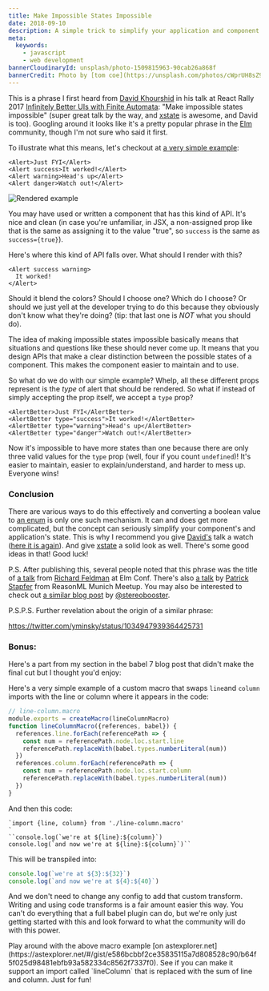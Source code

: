 ```yaml
---
title: Make Impossible States Impossible
date: 2018-09-10
description: A simple trick to simplify your application and component state
meta:
  keywords:
    - javascript
    - web development
bannerCloudinaryId: unsplash/photo-1509815963-90cab26a868f
bannerCredit: Photo by [tom coe](https://unsplash.com/photos/cWprUH8sZ9M)
---
```


This is a phrase I first heard from
[David Khourshid](https://twitter.com/DavidKPiano) in his talk at React Rally
2017 [Infinitely Better UIs with Finite Automata](https://youtu.be/VU1NKX6Qkxc):
"Make impossible states impossible" (super great talk by the way, and
[xstate](https://github.com/davidkpiano/xstate) is awesome, and David is too).
Googling around it looks like it's a pretty popular phrase in the
[Elm](http://elm-lang.org) community, though I'm not sure who said it first.

To illustrate what this means, let's checkout at
[a very simple example](https://codesandbox.io/s/j71ljpvvww):

```tsx
<Alert>Just FYI</Alert>
<Alert success>It worked!</Alert>
<Alert warning>Head's up</Alert>
<Alert danger>Watch out!</Alert>
```

![Rendered example](https://res.cloudinary.com/kentcdodds-com/image/upload/v1625033096/kentcdodds.com/content/blog/make-impossible-states-impossible/0.png)

You may have used or written a component that has this kind of API. It's nice
and clean (in case you're unfamiliar, in JSX, a non-assigned prop like that is
the same as assigning it to the value "true", so `success` is the same as
`success={true}`).

Here's where this kind of API falls over. What should I render with this?

```tsx
<Alert success warning>
  It worked!
</Alert>
```

Should it blend the colors? Should I choose one? Which do I choose? Or should we
just yell at the developer trying to do this because they obviously don't know
what they're doing? (tip: that last one is _NOT_ what you should do).

The idea of making impossible states impossible basically means that situations
and questions like these should never come up. It means that you design APIs
that make a clear distinction between the possible states of a component. This
makes the component easier to maintain and to use.

So what do we do with our simple example? Whelp, all these different props
represent is the _type_ of alert that should be rendered. So what if instead of
simply accepting the prop itself, we accept a `type` prop?

```tsx
<AlertBetter>Just FYI</AlertBetter>
<AlertBetter type="success">It worked!</AlertBetter>
<AlertBetter type="warning">Head's up</AlertBetter>
<AlertBetter type="danger">Watch out!</AlertBetter>
```

Now it's impossible to have more states than one because there are only three
valid values for the `type` prop (well, four if you count `undefined`)! It's
easier to maintain, easier to explain/understand, and harder to mess up.
Everyone wins!

### Conclusion

There are various ways to do this effectively and converting a boolean value to
[an enum](https://en.wikipedia.org/wiki/Enumerated_type) is only one such
mechanism. It can and does get more complicated, but the concept can seriously
simplify your component's and application's state. This is why I recommend you
give [David's](https://twitter.com/DavidKPiano) talk a watch
([here it is again](https://youtu.be/VU1NKX6Qkxc)). And give
[xstate](https://github.com/davidkpiano/xstate) a solid look as well. There's
some good ideas in that! Good luck!

P.S. After publishing this, several people noted that this phrase was the title
of [a talk](https://youtu.be/IcgmSRJHu_8) from
[Richard Feldman](https://twitter.com/rtfeldman) at Elm Conf. There's also
[a talk](https://youtu.be/P7dTPoxCg4w) by
[Patrick Stapfer](https://twitter.com/ryyppy) from ReasonML Munich Meetup. You
may also be interested to check out
[a similar blog post](https://github.com/stereobooster/pragmatic-types/blob/master/posts/making-impossible-states-impossible.md)
by [@stereobooster](https://twitter.com/stereobooster).

P.S.P.S. Further revelation about the origin of a similar phrase:

https://twitter.com/yminsky/status/1034947939364425731

### Bonus:

Here's a part from my section in the babel 7 blog post that didn't make the
final cut but I thought you'd enjoy:

Here's a very simple example of a custom macro that swaps `line`and `column`
imports with the line or column where it appears in the code:

```js
// line-column.macro
module.exports = createMacro(lineColumnMacro)
function lineColumnMacro({references, babel}) {
  references.line.forEach(referencePath => {
    const num = referencePath.node.loc.start.line
    referencePath.replaceWith(babel.types.numberLiteral(num))
  })
  references.column.forEach(referencePath => {
    const num = referencePath.node.loc.start.column
    referencePath.replaceWith(babel.types.numberLiteral(num))
  })
}
```

And then this code:

```
`import {line, column} from './line-column.macro'
`
``console.log(`we're at ${line}:${column}`)
console.log(`and now we're at ${line}:${column}`)``
```

This will be transpiled into:

```js
console.log(`we're at ${3}:${32}`)
console.log(`and now we're at ${4}:${40}`)
```

And we don't need to change any config to add that custom transform. Writing and
using code transforms is a fair amount easier this way. You can't do everything
that a full babel plugin can do, but we're only just getting started with this
and look forward to what the community will do with this power.

<callout-info>
  Play around with the above macro example
  [on astexplorer.net](https://astexplorer.net/#/gist/e586bcbbf2ce35835115a7d808528c90/b64f5f025d98481ebfb93a582334c8562f7337f0).
  See if you can make it support an import called `lineColumn` that is
  replaced with the sum of line and column. Just for fun!
</callout-info>